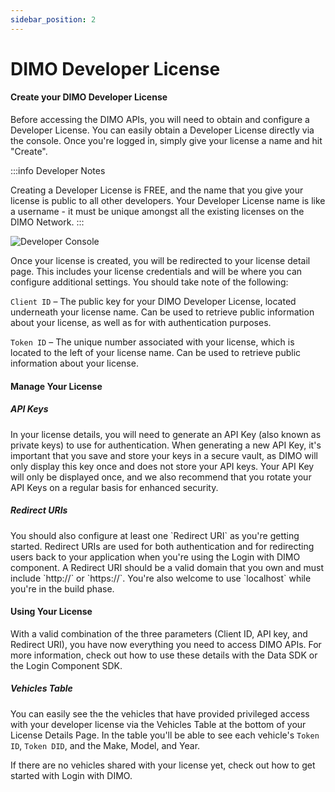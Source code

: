 ```yaml
---
sidebar_position: 2
---
```


# DIMO Developer License

<h4>Create your DIMO Developer License</h4>

Before accessing the DIMO APIs, you will need to obtain and configure a
Developer License. You can easily obtain a Developer License directly via the
console. Once you're logged in, simply give your license a name and hit
"Create".

:::info Developer Notes

Creating a Developer License is FREE, and the name that you give your license is
public to all other developers. Your Developer License name is like a username -
it must be unique amongst all the existing licenses on the DIMO Network. :::

![Developer Console](/img/Register-license.png)

Once your license is created, you will be redirected to your license detail
page. This includes your license credentials and will be where you can configure
additional settings. You should take note of the following:

`Client ID` – The public key for your DIMO Developer License, located underneath
your license name. Can be used to retrieve public information about your
license, as well as for with authentication purposes.

`Token ID` – The unique number associated with your license, which is located to
the left of your license name. Can be used to retrieve public information about
your license.

<h4>Manage Your License</h4>

<h5>API Keys</h5>
In your license details, you will need to generate an API Key (also known as
private keys) to use for authentication. When generating a new API Key, it's
important that you save and store your keys in a secure vault, as DIMO will only
display this key once and does not store your API keys. Your API Key will only
be displayed once, and we also recommend that you rotate your API Keys on a
regular basis for enhanced security.

<h5>Redirect URIs</h5>
You should also configure at least one `Redirect URI` as you're getting started.
Redirect URIs are used for both authentication and for redirecting users back to
your application when you're using the Login with DIMO component. A Redirect URI
should be a valid domain that you own and must include `http://` or `https://`.
You're also welcome to use `localhost` while you're in the build phase.

<h4>Using Your License</h4>

With a valid combination of the three parameters (Client ID, API key, and
Redirect URI), you have now everything you need to access DIMO APIs. For more
information, check out how to use these details with the Data SDK or the Login
Component SDK.

<h5>Vehicles Table</h5>

You can easily see the the vehicles that have provided privileged access with
your developer license via the Vehicles Table at the bottom of your License
Details Page. In the table you'll be able to see each vehicle's `Token ID`,
`Token DID`, and the Make, Model, and Year.

If there are no vehicles shared with your license yet, check out how to get
started with Login with DIMO.
